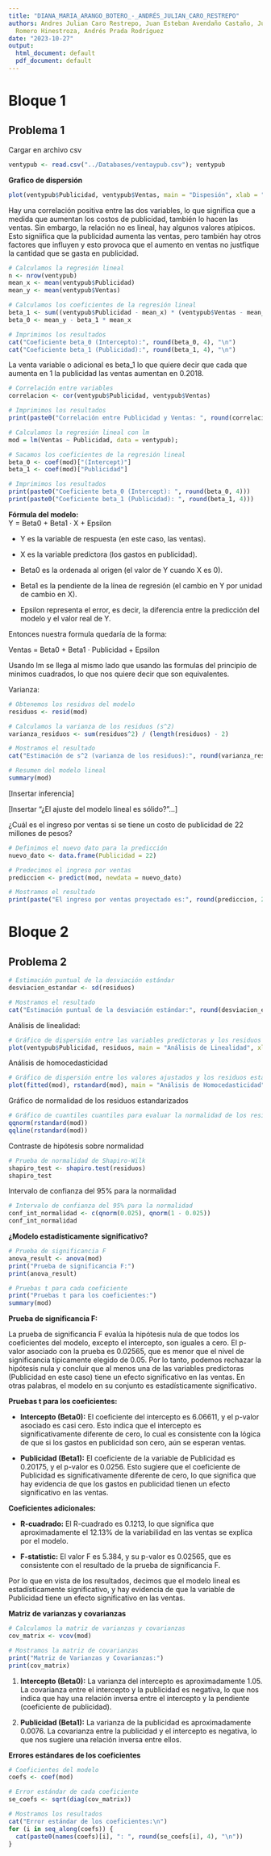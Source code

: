 ```yaml
---
title: "DIANA_MARIA_ARANGO_BOTERO_-_ANDRÉS_JULIAN_CARO_RESTREPO"
authors: Andres Julian Caro Restrepo, Juan Esteban Avendaño Castaño, Julian Andrés
  Romero Hinestroza, Andrés Prada Rodríguez
date: "2023-10-27"
output:
  html_document: default
  pdf_document: default
---
```


# Bloque 1

## Problema 1

Cargar en archivo csv

```r
ventypub <- read.csv("../Databases/ventaypub.csv"); ventypub
```

**Grafico de dispersión**

```r
plot(ventypub$Publicidad, ventypub$Ventas, main = "Dispesión", xlab = "Publicidad", ylab = "Ventas")
```

Hay una correlación positiva entre las dos variables, lo que significa que a medida que aumentan los costos de publicidad, también lo hacen las ventas. Sin embargo, la relación no es lineal, hay algunos valores atípicos. Esto signiifica que la publicidad aumenta las ventas, pero también hay otros factores que influyen y esto provoca que el aumento en ventas no justfique la cantidad que se gasta en publicidad.

```r
# Calculamos la regresión lineal
n <- nrow(ventypub)
mean_x <- mean(ventypub$Publicidad)
mean_y <- mean(ventypub$Ventas)

# Calculamos los coeficientes de la regresión lineal
beta_1 <- sum((ventypub$Publicidad - mean_x) * (ventypub$Ventas - mean_y)) / sum((ventypub$Publicidad - mean_x)^2)
beta_0 <- mean_y - beta_1 * mean_x

# Imprimimos los resultados
cat("Coeficiente beta_0 (Intercepto):", round(beta_0, 4), "\n")
cat("Coeficiente beta_1 (Publicidad):", round(beta_1, 4), "\n")
```

La venta variable o adicional es beta_1 lo que quiere decir que cada que aumenta en 1 la publicidad las ventas aumentan en 0.2018.

```r
# Correlación entre variables
correlacion <- cor(ventypub$Publicidad, ventypub$Ventas)

# Imprimimos los resultados
print(paste0("Correlación entre Publicidad y Ventas: ", round(correlacion, 4)))
```

```r
# Calculamos la regresión lineal con lm
mod = lm(Ventas ~ Publicidad, data = ventypub);

# Sacamos los coeficientes de la regresión lineal
beta_0 <- coef(mod)["(Intercept)"]
beta_1 <- coef(mod)["Publicidad"]

# Imprimimos los resultados
print(paste0("Coeficiente beta_0 (Intercept): ", round(beta_0, 4)))
print(paste0("Coeficiente beta_1 (Publicidad): ", round(beta_1, 4)))
```

**Fórmula del modelo:**\
Y = Beta0 + Beta1 · X + Epsilon

-   Y es la variable de respuesta (en este caso, las ventas).

-   X es la variable predictora (los gastos en publicidad).

-   Beta0 es la ordenada al origen (el valor de Y cuando X es 0).

-   Beta1​ es la pendiente de la línea de regresión (el cambio en Y por unidad de cambio en X).

-   Epsilon representa el error, es decir, la diferencia entre la predicción del modelo y el valor real de Y.

Entonces nuestra formula quedaría de la forma:

Ventas = Beta0​ + Beta1 ​⋅ Publicidad + Epsilon

Usando lm se llega al mismo lado que usando las formulas del principio de minimos cuadrados, lo que nos quiere decir que son equivalentes.

Varianza:

```r
# Obtenemos los residuos del modelo
residuos <- resid(mod)

# Calculamos la varianza de los residuos (s^2)
varianza_residuos <- sum(residuos^2) / (length(residuos) - 2)

# Mostramos el resultado
cat("Estimación de s^2 (varianza de los residuos):", round(varianza_residuos, 2), "\n")
```

```r
# Resumen del modelo lineal
summary(mod)
```

[Insertar inferencia]

[Insertar "¿El ajuste del modelo lineal es sólido?"...]

¿Cuál es el ingreso por ventas si se tiene un costo de publicidad de 22 millones de pesos?

```r
# Definimos el nuevo dato para la predicción
nuevo_dato <- data.frame(Publicidad = 22)

# Predecimos el ingreso por ventas
prediccion <- predict(mod, newdata = nuevo_dato)

# Mostramos el resultado
print(paste("El ingreso por ventas proyectado es:", round(prediccion, 2), "millones de pesos"))
```

# Bloque 2

## Problema 2

```r
# Estimación puntual de la desviación estándar
desviacion_estandar <- sd(residuos)

# Mostramos el resultado
cat("Estimación puntual de la desviación estándar:", round(desviacion_estandar, 2), "\n")
```

Análisis de linealidad:

```r
# Gráfico de dispersión entre las variables predictoras y los residuos
plot(ventypub$Publicidad, residuos, main = "Análisis de Linealidad", xlab = "Publicidad", ylab = "Residuos")
```

Análisis de homocedasticidad

```r
# Gráfico de dispersión entre los valores ajustados y los residuos estandarizados
plot(fitted(mod), rstandard(mod), main = "Análisis de Homocedasticidad", xlab = "Valores Ajustados", ylab = "Residuos Estandarizados")
```

Gráfico de normalidad de los residuos estandarizados

```r
# Gráfico de cuantiles cuantiles para evaluar la normalidad de los residuos estandarizados
qqnorm(rstandard(mod))
qqline(rstandard(mod))
```

Contraste de hipótesis sobre normalidad

```r
# Prueba de normalidad de Shapiro-Wilk
shapiro_test <- shapiro.test(residuos)
shapiro_test
```

Intervalo de confianza del 95% para la normalidad

```r
# Intervalo de confianza del 95% para la normalidad
conf_int_normalidad <- c(qnorm(0.025), qnorm(1 - 0.025))
conf_int_normalidad
```

**¿Modelo estadísticamente significativo?**

```r
# Prueba de significancia F
anova_result <- anova(mod)
print("Prueba de significancia F:")
print(anova_result)

# Pruebas t para cada coeficiente
print("Pruebas t para los coeficientes:")
summary(mod)
```

**Prueba de significancia F:**

La prueba de significancia F evalúa la hipótesis nula de que todos los coeficientes del modelo, excepto el intercepto, son iguales a cero. El p-valor asociado con la prueba es 0.02565, que es menor que el nivel de significancia típicamente elegido de 0.05. Por lo tanto, podemos rechazar la hipótesis nula y concluir que al menos una de las variables predictoras (Publicidad en este caso) tiene un efecto significativo en las ventas. En otras palabras, el modelo en su conjunto es estadísticamente significativo.

**Pruebas t para los coeficientes:**

-   **Intercepto (Beta0):** El coeficiente del intercepto es 6.06611, y el p-valor asociado es casi cero. Esto indica que el intercepto es significativamente diferente de cero, lo cual es consistente con la lógica de que si los gastos en publicidad son cero, aún se esperan ventas.

-   **Publicidad (Beta1):** El coeficiente de la variable de Publicidad es 0.20175, y el p-valor es 0.0256. Esto sugiere que el coeficiente de Publicidad es significativamente diferente de cero, lo que significa que hay evidencia de que los gastos en publicidad tienen un efecto significativo en las ventas.

**Coeficientes adicionales:**

-   **R-cuadrado:** El R-cuadrado es 0.1213, lo que significa que aproximadamente el 12.13% de la variabilidad en las ventas se explica por el modelo.

-   **F-statistic:** El valor F es 5.384, y su p-valor es 0.02565, que es consistente con el resultado de la prueba de significancia F.

Por lo que en vista de los resultados, decimos que el modelo lineal es estadísticamente significativo, y hay evidencia de que la variable de Publicidad tiene un efecto significativo en las ventas.

**Matriz de varianzas y covarianzas**

```r
# Calculamos la matriz de varianzas y covarianzas
cov_matrix <- vcov(mod)

# Mostramos la matriz de covarianzas
print("Matriz de Varianzas y Covarianzas:")
print(cov_matrix)
```

1.  **Intercepto (Beta0):** La varianza del intercepto es aproximadamente 1.05. La covarianza entre el intercepto y la publicidad es negativa, lo que nos indica que hay una relación inversa entre el intercepto y la pendiente (coeficiente de publicidad).

2.  **Publicidad (Beta1):** La varianza de la publicidad es aproximadamente 0.0076. La covarianza entre la publicidad y el intercepto es negativa, lo que nos sugiere una relación inversa entre ellos.

**Errores estándares de los coeficientes**

```r
# Coeficientes del modelo
coefs <- coef(mod)

# Error estándar de cada coeficiente
se_coefs <- sqrt(diag(cov_matrix))

# Mostramos los resultados
cat("Error estándar de los coeficientes:\n")
for (i in seq_along(coefs)) {
  cat(paste0(names(coefs)[i], ": ", round(se_coefs[i], 4), "\n"))
}
```
